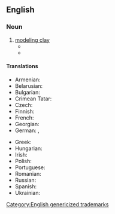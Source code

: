 {{also|Plasticine}}

==English==
{{wikipedia}}

===Noun===
{{en-noun}}

# [[modeling clay]]
#* {{quote-book|year=1909|title=The Teaching of Geography|author=William James Sutherland|url=http://books.google.com/books?id=TVgmAAAAMAAJ&pgis=1
|passage=Models; how to make paper pulp models; salt and flour models; sand models; plasticine models; chalk and pencil models.}}
#* {{quote-book|year=1920|author=D. H. Lawrence|title=[[S:Women in Love/Chapter XVI|Women in Love]]
|passage=Hermione Roddice suggested we should ask Gudrun to teach her to draw and to model in clay. You know Winnie is astonishingly clever with that plasticine stuff. Hermione declares she is an artist.}}

[[Category:English genericized trademarks]]

====Translations====
{{trans-top|modeling clay}}
* Armenian: {{t+|hy|պլաստիլին}}
* Belarusian: {{t|be|пластылі́н|m}}
* Bulgarian: {{t|bg|пластили́н|m}}
* Crimean Tatar: {{t|crh|plastilin}}
* Czech: {{t|cs|plastelína|f}}
* Finnish: {{t+|fi|muovailuvaha}}
* French: {{t+|fr|pâte à modeler|f}}
* Georgian: {{t|ka|პლასტილინი}}
* German: {{t+|de|Knete|f}}, {{t+|de|Knetmasse|f}}
{{trans-mid}}
* Greek: {{t+|el|πλαστελίνη|f}}
* Hungarian: {{t+|hu|gyurma}}
* Irish: {{t|ga|márla|m}}
* Polish: {{t+|pl|plastelina|f}}
* Portuguese: {{t|pt|plastilina|f}}
* Romanian: {{t+|ro|plastilină|f}}
* Russian: {{t+|ru|пластили́н|m}}
* Spanish: {{t|es|plastilina|f}}
* Ukrainian: {{t|uk|пластилі́н|m}}
{{trans-bottom}}